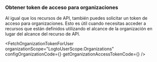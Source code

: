 

### Obtener token de acceso para organizaciones

Al igual que los recursos de API, también puedes solicitar un token de acceso para organizaciones. Esto es útil cuando necesitas acceder a recursos que están definidos utilizando el alcance de la organización en lugar del alcance del recurso de API.

<FetchOrganizationTokenForUser
  organizationScope="LogtoUserScope.Organizations"
  configOrganizationCode={<ConfigOrganizationCode />}
  getOrganizationAccessTokenCode={<GetOrganizationAccessTokenCode />}
/>
